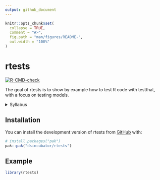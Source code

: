 ```yaml
---
output: github_document
---
```


<!-- README.md is generated from README.Rmd. Please edit that file -->

```r
knitr::opts_chunk$set(
  collapse = TRUE,
  comment = "#>",
  fig.path = "man/figures/README-",
  out.width = "100%"
)
```

# rtests

<!-- badges: start -->
[![R-CMD-check](https://github.com/dsincubator/rtests/actions/workflows/R-CMD-check.yaml/badge.svg)](https://github.com/dsincubator/rtests/actions/workflows/R-CMD-check.yaml)
<!-- badges: end -->

The goal of rtests is to show by example how to test R code with testthat, with a focus on testing models.



<details><summary>Syllabus</summary>

# Series Title

The goal of this series is ...

At the end of this series, you will know how to do things like:

* ...
* ...

## Who is the audience?

...

## Why is it important?

...

## Program (tentative)

### Meeting 1: Introduction

This meeting will help you understand the most important aspects of this topic, and you can decide whether to attend the following meetings to dive deeper into the subject.

Objectives:

* ...
* ...

### Meeting 2: ...

This meeting will help you ...

Objectives:

* ...
* ...

## Resources

* [About the ixpanteria project](https://github.com/ixpanteria).
* [YouTube playlist with videos in the entire project](FIXME).
* [YouTube playlist with videos in this specific series](FIXME).
* [Main resource used to develop this series](FIXME).
* ...

----

</details>



## Installation

You can install the development version of rtests from [GitHub](https://github.com/) with:

``` r
# install.packages("pak")
pak::pak("dsincubator/rtests")
```

## Example

```r
library(rtests)
```

